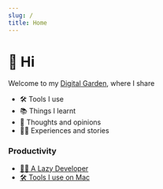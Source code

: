 ```yaml
---
slug: /
title: Home
---
```


# 👋 Hi

Welcome to my [Digital Garden](https://joelhooks.com/digital-garden/), where I share

- 🛠 Tools I use
- 📚 Things I learnt
- 💭 Thoughts and opinions
- 👨‍💻 Experiences and stories

### Productivity

- [👨‍💻 A Lazy Developer](productivity/lazy-developer)
- [🛠 Tools I use on Mac](category/-mac)
